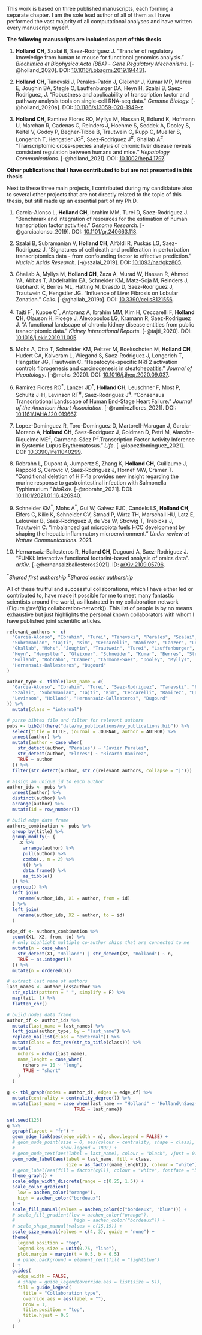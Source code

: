This work is based on three published manuscripts, each forming a separate chapter. I am the sole lead author of all of them as I have performed the vast majority of all computational analyses and have written every manuscript myself.

**The following manuscripts are included as part of this thesis**

<!-- For the sake of transparency the individual authors contributions are given for each manuscript, based on the Contributor Role Taxonomy (CRediT, @brand_2015) that classifies each type of contribution into support, equal, and lead (Figures \@ref(fig:credit-transfer), \@ref(fig:credit-scbenchmark), and \@ref(fig:credit-liver)). -->

1. **Holland CH**, Szalai B, Saez-Rodriguez J. "Transfer of regulatory knowledge
from human to mouse for functional genomics analysis." _Biochimica et Biophysica
Acta (BBA) - Gene Regulatory Mechanisms._ [-@holland_2020]. DOI:
[10.1016/j.bbagrm.2019.194431](https://doi.org/10.1016/j.bbagrm.2019.194431).

2. **Holland CH**, Tanevski J, Perales-Patón J, Gleixner J, Kumar MP, Mereu E, 
Joughin BA, Stegle O, Lauffenburger DA, Heyn H, Szalai B, Saez-Rodriguez, J. 
"Robustness and applicability of transcription factor and pathway analysis tools 
on single-cell RNA-seq data." _Genome Biology._ [-@holland_2020a]. DOI: 
[10.1186/s13059-020-1949-z](https://doi.org/10.1186/s13059-020-1949-z).

3. **Holland CH**, Ramirez Flores RO, Myllys M, Hassan R, Edlund K, Hofmann U, 
Marchan R, Cadenas C, Reinders J, Hoehme S, Seddek A, Dooley S, Keitel V, 
Godoy P, Begher-Tibbe B, Trautwein C, Rupp C, Mueller S, Longerich T, 
Hengstler JG^#^, Saez-Rodriguez J^#^, Ghallab A^#^. "Transcriptomic 
cross-species analysis of chronic liver disease reveals consistent regulation between humans and mice." _Hepatology Communications_. [-@holland_2021]. DOI: [10.1002/hep4.1797](https://doi.org/10.1002/hep4.1797).

**Other publications that I have contributed to but are not presented in this thesis**

Next to these three main projects, I contributed during my candidature also to several other projects that are not directly related to the topic of this thesis, but still made up an essential part of my Ph.D.

1. Garcia-Alonso L, **Holland CH**, Ibrahim MM, Turei D, Saez-Rodriguez J. 
"Benchmark and integration of resources for the estimation of human 
transcription factor activities." _Genome Research._ [-@garciaalonso_2019]. DOI:
[10.1101/gr.240663.118](https://doi.org/10.1101/gr.240663.118).

2. Szalai B, Subramanian V, **Holland CH**, Alföldi R, Puskás LG, Saez-Rodriguez 
J. "Signatures of cell death and proliferation in perturbation transcriptomics 
data - from confounding factor to effective prediction." 
_Nucleic Acids Research._ [-@szalai_2019]. DOI: 
[10.1093/nar/gkz805](https://doi.org/10.1093/nar/gkz805).

3. Ghallab A, Myllys M, **Holland CH**, Zaza A, Murad W, Hassan R, Ahmed YA, 
Abbas T, Abdelrahim EA, Schneider KM, Matz-Soja M, Reinders J, Gebhardt R, 
Berres ML, Hatting M, Drasdo D, Saez-Rodriguez J, Trautwein C, Hengstler JG. 
"Influence of Liver Fibrosis on Lobular Zonation." _Cells._ [-@ghallab_2019a]. DOI: 
[10.3390/cells8121556](https://doi.org/10.3390/cells8121556).

4. Tajti F^\*^, Kuppe C^\*^, Antoranz A, Ibrahim MM, Kim H, Ceccarelli F, **Holland CH**, 
Olauson H, Floege J, Alexopoulos LG, Kramann R, Saez-Rodriguez J. "A functional 
landscape of chronic kidney disease entities from public transcriptomic data." 
_Kidney International Reports._ [-@tajti_2020]. DOI: 
[10.1016/j.ekir.2019.11.005](https://doi.org/10.1016/j.ekir.2019.11.005).

5. Mohs A, Otto T, Schneider KM, Peltzer M, Boekschoten M, **Holland CH**, 
Hudert CA, Kalveram L, Wiegand S, Saez-Rodriguez J, Longerich T, Hengstler JG, 
Trautwein C. "Hepatocyte-specific NRF2 activation controls fibrogenesis and 
carcinogenesis in steatohepatitis." _Journal of Hepatology_. [-@mohs_2020]. DOI: [10.1016/j.jhep.2020.09.037](https://doi.org/10.1016/j.jhep.2020.09.037).

6. Ramirez Flores RO^\*^, Lanzer JD^\*^, **Holland CH**, Leuschner F, Most P, 
Schultz J-H, Levinson RT^#^, Saez-Rodriguez J^#^. "Consensus Transcriptional 
Landscape of Human End-Stage Heart Failure." 
_Journal of the American Heart Association_. [-@ramirezflores_2021]. DOI: 
[10.1161/JAHA.120.019667](https://doi.org/10.1161/JAHA.120.019667).

7. Lopez-Dominguez R, Toro-Dominguez D, Martorell-Marugan J, Garcia-Moreno A,
**Holland CH**, Saez-Rodriguez J, Goldman D, Petri M, Alarcón-Riquelme ME^#^,
Carmona-Sáez P^#^.Transcription Factor Activity Inference in Systemic Lupus
Erythematosus." _Life_. [-@lopezdominguez_2021]. DOI: 
[10.3390/life11040299](https://doi.org/10.3390/life11040299).

8. Robrahn L, Dupont A, Jumpertz S, Zhang K, **Holland CH**, Guillaume J, 
Rappold S, Cerovic V, Saez-Rodriguez J, Hornef MW, Cramer T. "Conditional 
deletion of HIF-1a provides new insight regarding the murine response to 
gastrointestinal infection with Salmonella Typhimurium." _bioRxiv._ 
[-@robrahn_2021]. DOI: 
[10.1101/2021.01.16.426940](https://doi.org/10.1101/2021.01.16.426940).

9. Schneider KM^\*^, Mohs A^\*^, Gui W, Galvez EJC, Candels LS, **Holland CH**, 
Elfers C, Kilic K, Schneider CV, Strnad P, Wirtz TH, Marschall HU, Latz E, 
Lelouvier B, Saez-Rodriguez J, de Vos W, Strowig T, Trebicka J, Trautwein C. 
"Imbalanced gut microbiota fuels HCC development by shaping the hepatic 
inflammatory microenvironment." _Under review at Nature Communications_. 2021.

10. Hernansaiz-Ballesteros R, **Holland CH**, Dugourd A, Saez-Rodriguez J. "FUNKI: Interactive functional footprint-based analysis of omics data". _arXiv_. [-@hernansaizballesteros2021]. ID: [arXiv:2109.05796](https://arxiv.org/abs/2109.05796).

^\*^_Shared first authorship_ 
^#^_Shared senior authorship_

All of these fruitful and successful collaborations, which I have either led or contributed to, have made it possible for me to meet many fantastic scientists around the world, as illustrated in my collaboration network (Figure \@ref(fig:collaboration-network)). This list of people is by no means exhaustive but just highlights the personal known collaborators with whom I have published joint scientific articles. 

```r
relevant_authors <- c(
  "Garcia-Alonso", "Ibrahim", "Turei", "Tanevski", "Perales", "Szalai",
  "Subramanian", "Tajti", "Kim", "Ceccarelli", "Ramirez", "Lanzer", "Levinson",
  "Ghallab", "Mohs", "Joughin", "Trautwein", "Turei", "Lauffenburger", "Mereu",
  "Heyn", "Hengstler", "Gleixner", "Schneider", "Kumar", "Berres", "Stegle",
  "Holland", "Robrahn", "Cramer", "Carmona-Saez", "Dooley", "Myllys",
  "Hernansaiz-Ballesteros", "Dugourd"
)

author_type <- tibble(last_name = c(
  "Garcia-Alonso", "Ibrahim", "Turei", "Saez-Rodriguez", "Tanevski", "Perales",
  "Szalai", "Subramanian", "Tajti", "Kim", "Ceccarelli", "Ramirez", "Lanzer",
  "Levinson", "Holland", "Hernansaiz-Ballesteros", "Dugourd"
)) %>%
  mutate(class = "internal")

# parse bibtex file and filter for relevant authors
pubs <- bib2df(here("data/my_publications/my_publications.bib")) %>%
  select(title = TITLE, journal = JOURNAL, author = AUTHOR) %>%
  unnest(author) %>%
  mutate(author = case_when(
    str_detect(author, "Perales") ~ "Javier Perales",
    str_detect(author, "Flores") ~ "Ricardo Ramirez",
    TRUE ~ author
  )) %>%
  filter(str_detect(author, str_c(relevant_authors, collapse = "|")))

# assign an unique id to each author
author_ids <- pubs %>%
  unnest(author) %>%
  distinct(author) %>%
  arrange(author) %>%
  mutate(id = row_number())

# build edge data frame
authors_combination <- pubs %>%
  group_by(title) %>%
  group_modify(~ {
    .x %>%
      arrange(author) %>%
      pull(author) %>%
      combn(., m = 2) %>%
      t() %>%
      data.frame() %>%
      as_tibble()
  }) %>%
  ungroup() %>%
  left_join(
    rename(author_ids, X1 = author, from = id)
  ) %>%
  left_join(
    rename(author_ids, X2 = author, to = id)
  )

edge_df <- authors_combination %>%
  count(X1, X2, from, to) %>%
  # only highlight multiple co-author ships that are connected to me
  mutate(n = case_when(
    str_detect(X1, "Holland") | str_detect(X2, "Holland") ~ n,
    TRUE ~ as.integer(1)
  )) %>%
  mutate(n = ordered(n))

# extract last name of authors
last_names <- author_ids$author %>%
  str_split(pattern = " ", simplify = F) %>%
  map(tail, 1) %>%
  flatten_chr()

# build nodes data frame
author_df <- author_ids %>%
  mutate(last_name = last_names) %>%
  left_join(author_type, by = "last_name") %>%
  replace_na(list(class = "external")) %>%
  mutate(class = fct_rev(str_to_title(class))) %>%
  mutate(
    nchars = nchar(last_name),
    name_lenght = case_when(
      nchars >= 10 ~ "long",
      TRUE ~ "short"
    )
  )

g <- tbl_graph(nodes = author_df, edges = edge_df) %>%
  mutate(centrality = centrality_degree()) %>%
  mutate(last_name = case_when(last_name == "Holland" ~ "Holland\nSaez-Rodriguez",
                         TRUE ~ last_name))

set.seed(123)
g %>%
  ggraph(layout = "fr") +
  geom_edge_link(aes(edge_width = n), show.legend = FALSE) +
  # geom_node_point(size = 0, aes(colour = centrality, shape = class),
  #                 show.legend = TRUE) +
  # geom_node_text(aes(label = last_name), colour = "black", vjust = 0.4) +
  geom_node_label(aes(label = last_name, fill = class, 
                      size = as_factor(name_lenght)), colour = "white") +
  # geom_label(aes(fill = factor(cyl)), colour = "white", fontface = "bold")
  theme_graph() +
  scale_edge_width_discrete(range = c(0.25, 1.5)) +
  scale_color_gradient(
    low = aachen_color("orange"),
    high = aachen_color("bordeaux")
  ) +
  scale_fill_manual(values = aachen_color(c("bordeaux", "blue"))) +
  # scale_fill_gradient(low = aachen_color("orange"),
  #                      high = aachen_color("bordeaux")) +
  # scale_shape_manual(values = c(15,19)) +
  scale_size_manual(values = c(4, 3), guide = "none") +
  theme(
    legend.position = "top",
    legend.key.size = unit(0.75, "line"),
    plot.margin = margin(t = 0.5, b = 0.5)
    # panel.background = element_rect(fill = "lightblue")
  ) +
  guides(
    edge_width = FALSE,
    # shape = guide_legend(override.aes = list(size = 5)),
    fill = guide_legend(
      title = "Collaboration type",
      override.aes = aes(label = ""),
      nrow = 1,
      title.position = "top",
      title.hjust = 0.5
    )
  )
```

\cleardoublepage